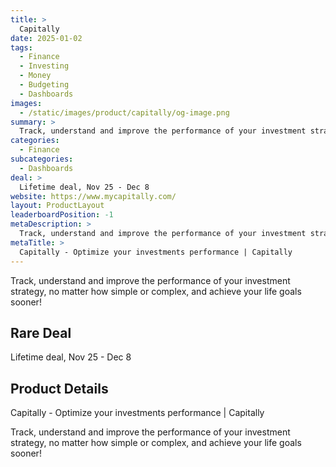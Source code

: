 ```yaml
---
title: >
  Capitally
date: 2025-01-02
tags:
  - Finance
  - Investing
  - Money
  - Budgeting
  - Dashboards
images:
  - /static/images/product/capitally/og-image.png
summary: >
  Track, understand and improve the performance of your investment strategy, no matter how simple or complex, and achieve your life goals sooner!
categories:
  - Finance
subcategories:
  - Dashboards
deal: >
  Lifetime deal, Nov 25 - Dec 8
website: https://www.mycapitally.com/
layout: ProductLayout
leaderboardPosition: -1
metaDescription: >
  Track, understand and improve the performance of your investment strategy, no matter how simple or complex, and achieve your life goals sooner!
metaTitle: >
  Capitally - Optimize your investments performance | Capitally
---
```

Track, understand and improve the performance of your investment strategy, no matter how simple or complex, and achieve your life goals sooner!

## Rare Deal

Lifetime deal, Nov 25 - Dec 8

## Product Details

Capitally - Optimize your investments performance | Capitally

Track, understand and improve the performance of your investment strategy, no matter how simple or complex, and achieve your life goals sooner!

